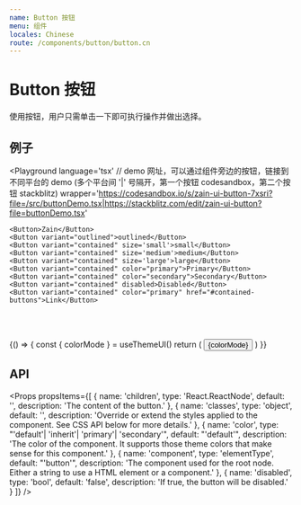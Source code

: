 ```yaml
---
name: Button 按钮
menu: 组件
locales: Chinese
route: /components/button/button.cn
---
```



# Button 按钮

使用按钮，用户只需单击一下即可执行操作并做出选择。

## 例子

<Playground
    language='tsx'
    // demo 网址，可以通过组件旁边的按钮，链接到不同平台的 demo (多个平台间 '|' 号隔开，第一个按钮 codesandbox，第二个按钮 stackblitz)
    wrapper='https://codesandbox.io/s/zain-ui-button-7xsri?file=/src/buttonDemo.tsx|https://stackblitz.com/edit/zain-ui-button?file=buttonDemo.tsx'
>
    <Button>Zain</Button>
    <Button variant="outlined">outlined</Button>
    <Button variant="contained" size='small'>small</Button>
    <Button variant="contained" size='medium'>medium</Button>
    <Button variant="contained" size='large'>large</Button>
    <Button variant="contained" color="primary">Primary</Button>
    <Button variant="contained" color="secondary">Secondary</Button>
    <Button variant="contained" disabled>Disabled</Button>
    <Button variant="contained" color="primary" href="#contained-buttons">Link</Button>
</Playground>

<br/><br/>

<Playground>
    {() => {
        const { colorMode } = useThemeUI()
        return (
            <Button
                variant="contained"
                color={colorMode === 'dark' ? 'primary' : 'default'}
            >
                {colorMode}
            </Button>
        )
    }}
</Playground>

## API

<Props
    propsItems={[
        { name: 'children', type: 'React.ReactNode', default: '', description: 'The content of the button.' },
        { name: 'classes', type: 'object', default: '', description: 'Override or extend the styles applied to the component. See CSS API below for more details.' },
        { name: 'color', type: "'default'| 'inherit'| 'primary'| 'secondary'", default: "'default'", description: 'The color of the component. It supports those theme colors that make sense for this component.' },
        { name: 'component', type: 'elementType', default: "'button'", description: 'The component used for the root node. Either a string to use a HTML element or a component.' },
        { name: 'disabled', type: 'bool', default: 'false', description: 'If true, the button will be disabled.' }
    ]}
/>
